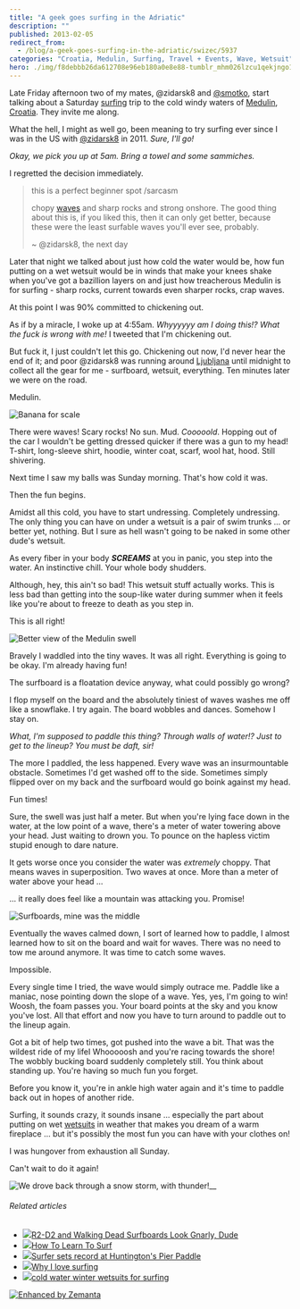 ```yaml
---
title: "A geek goes surfing in the Adriatic"
description: ""
published: 2013-02-05
redirect_from:
  - /blog/a-geek-goes-surfing-in-the-adriatic/swizec/5937
categories: "Croatia, Medulin, Surfing, Travel + Events, Wave, Wetsuit"
hero: ./img/f8debbb26da612708e96eb180a0e8e88-tumblr_mhm026lzcu1qekjngo1_500.jpg
---
```


Late Friday afternoon two of my mates, @zidarsk8 and [@smotko](http://twitter.com/smotko), start talking about a Saturday [surfing](http://en.wikipedia.org/wiki/Surfing "Surfing") trip to the cold windy waters of [Medulin](<http://maps.google.com/maps?ll=44.8219444444,13.935&spn=0.1,0.1&q=44.8219444444,13.935 (Medulin)&t=h> "Medulin"), [Croatia](<http://maps.google.com/maps?ll=45.8,16.0&spn=10.0,10.0&q=45.8,16.0 (Croatia)&t=h> "Croatia"). They invite me along.

What the hell, I might as well go, been meaning to try surfing ever since I was in the US with [@zidarsk8](https://twitter.com/zidarsk8) in 2011. _Sure, I'll go!_

_Okay, we pick you up at 5am. Bring a towel and some sammiches._

I regretted the decision immediately.

> this is a perfect beginner spot /sarcasm
>
> chopy [waves](http://en.wikipedia.org/wiki/Wave "Wave") and sharp rocks and strong onshore. The good thing about this is, if you liked this, then it can only get better, because these were the least surfable waves you'll ever see, probably.
>
> ~ @zidarsk8, the next day

Later that night we talked about just how cold the water would be, how fun putting on a wet wetsuit would be in winds that make your knees shake when you've got a bazillion layers on and just how treacherous Medulin is for surfing - sharp rocks, current towards even sharper rocks, crap waves.

At this point I was 90% committed to chickening out.

As if by a miracle, I woke up at 4:55am. _Whyyyyyy am I doing this!? What the fuck is wrong with me!_ I tweeted that I'm chickening out.

But fuck it, I just couldn't let this go. Chickening out now, I'd never hear the end of it; and poor @zidarsk8 was running around [Ljubljana](<http://maps.google.com/maps?ll=46.0555555556,14.5083333333&spn=0.1,0.1&q=46.0555555556,14.5083333333 (Ljubljana)&t=h> "Ljubljana") until midnight to collect all the gear for me - surfboard, wetsuit, everything. Ten minutes later we were on the road.

Medulin.

![Banana for scale](./img/f8debbb26da612708e96eb180a0e8e88-tumblr_mhm026lzcu1qekjngo1_500.jpg "Banana for scale")

There were waves! Scary rocks! No sun. Mud. _Cooooold_. Hopping out of the car I wouldn't be getting dressed quicker if there was a gun to my head! T-shirt, long-sleeve shirt, hoodie, winter coat, scarf, wool hat, hood. Still shivering.

Next time I saw my balls was Sunday morning. That's how cold it was.

Then the fun begins.

Amidst all this cold, you have to start undressing. Completely undressing. The only thing you can have on under a wetsuit is a pair of swim trunks ... or better yet, nothing. But I sure as hell wasn't going to be naked in some other dude's wetsuit.

As every fiber in your body **_SCREAMS_** at you in panic, you step into the water. An instinctive chill. Your whole body shudders.

Although, hey, this ain't so bad! This wetsuit stuff actually works. This is less bad than getting into the soup-like water during summer when it feels like you're about to freeze to death as you step in.

This is all right!

![Better view of the Medulin swell](https://swizec.com/blog/wp-content/uploads/2013/02/medulin-swell-1024x764.jpg "Better view of the Medulin swell")

Bravely I waddled into the tiny waves. It was all right. Everything is going to be okay. I'm already having fun!

The surfboard is a floatation device anyway, what could possibly go wrong?

I flop myself on the board and the absolutely tiniest of waves washes me off like a snowflake. I try again. The board wobbles and dances. Somehow I stay on.

_What, I'm supposed to paddle this thing? Through walls of water!? Just to get to the lineup? You must be daft, sir!_

The more I paddled, the less happened. Every wave was an insurmountable obstacle. Sometimes I'd get washed off to the side. Sometimes simply flipped over on my back and the surfboard would go boink against my head.

Fun times!

Sure, the swell was just half a meter. But when you're lying face down in the water, at the low point of a wave, there's a meter of water towering above your head. Just waiting to drown you. To pounce on the hapless victim stupid enough to dare nature.

It gets worse once you consider the water was _extremely_ choppy. That means waves in superposition. Two waves at once. More than a meter of water above your head ...

... it really does feel like a mountain was attacking you. Promise!

![Surfboards, mine was the middle](https://swizec.com/blog/wp-content/uploads/2013/02/medulin-surfboards-764x1024.jpg "Surfboards, mine was the middle")

Eventually the waves calmed down, I sort of learned how to paddle, I almost learned how to sit on the board and wait for waves. There was no need to tow me around anymore. It was time to catch some waves.

Impossible.

Every single time I tried, the wave would simply outrace me. Paddle like a maniac, nose pointing down the slope of a wave. Yes, yes, I'm going to win! Woosh, the foam passes you. Your board points at the sky and you know you've lost. All that effort and now you have to turn around to paddle out to the lineup again.

Got a bit of help two times, got pushed into the wave a bit. That was the wildest ride of my lifeI Whooooosh and you're racing towards the shore! The wobbly bucking board suddenly completely still. You think about standing up. You're having so much fun you forget.

Before you know it, you're in ankle high water again and it's time to paddle back out in hopes of another ride.

Surfing, it sounds crazy, it sounds insane ... especially the part about putting on wet [wetsuits](http://en.wikipedia.org/wiki/Wetsuit "Wetsuit") in weather that makes you dream of a warm fireplace ... but it's possibly the most fun you can have with your clothes on!

I was hungover from exhaustion all Sunday.

Can't wait to do it again!

![We drove back through a snow storm, with thunder!](https://swizec.com/blog/wp-content/uploads/2013/02/medulin-car-1024x764.jpg "We drove back through a snow storm, with thunder!")\_\_

###### Related articles

- [![](https://i.zemanta.com/139928544_80_80.jpg)](http://technabob.com/blog/2013/01/22/r2-d2-walking-dead-surfboards/)[R2-D2 and Walking Dead Surfboards Look Gnarly, Dude](http://technabob.com/blog/2013/01/22/r2-d2-walking-dead-surfboards/)
- [![](https://i.zemanta.com/101531735_80_80.jpg)](http://www.essentialtravel.co.uk/magazine/how-to/learn-to-surf.asp)[How To Learn To Surf](http://www.essentialtravel.co.uk/magazine/how-to/learn-to-surf.asp)
- [![](https://i.zemanta.com/143018368_80_80.jpg)](http://www.ocregister.com/articles/event-479084-paddle-year.html)[Surfer sets record at Huntington's Pier Paddle](http://www.ocregister.com/articles/event-479084-paddle-year.html)
- [![](https://i.zemanta.com/140969870_80_80.jpg)](http://www.ronnestam.com/why-i-love-surfing/)[Why I love surfing](http://www.ronnestam.com/why-i-love-surfing/)
- [![](https://i.zemanta.com/139069308_80_80.jpg)](http://lunasurfshop.wordpress.com/2013/01/18/cold-water-wetsuits-for-surfing/)[cold water winter wetsuits for surfing](http://lunasurfshop.wordpress.com/2013/01/18/cold-water-wetsuits-for-surfing/)

[![Enhanced by Zemanta](https://img.zemanta.com/zemified_e.png?x-id=f189d2ee-b973-4a9f-b2cb-6199403143fe)](http://www.zemanta.com/?px "Enhanced by Zemanta")
